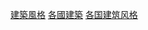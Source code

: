 {{Categories by country|nocat}}
{{容器分類}}

[[Category:建築風格|]]
[[Category:各國建築|]]
[[Category:各国建筑风格|]]